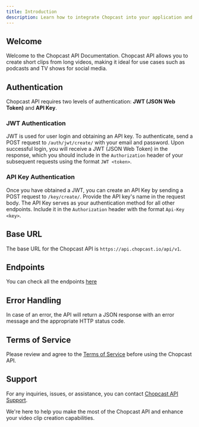 ```yaml
---
title: Introduction
description: Learn how to integrate Chopcast into your application and create short clips from long videos.
---
```


## Welcome

Welcome to the Chopcast API Documentation. Chopcast API allows you to create short clips from long videos, making it ideal for use cases such as podcasts and TV shows for social media.

## Authentication

Chopcast API requires two levels of authentication: **JWT (JSON Web Token)** and **API Key**.

### JWT Authentication

JWT is used for user login and obtaining an API key. To authenticate, send a POST request to `/auth/jwt/create/` with your email and password. Upon successful login, you will receive a JWT (JSON Web Token) in the response, which you should include in the `Authorization` header of your subsequent requests using the format `JWT <token>`.

### API Key Authentication

Once you have obtained a JWT, you can create an API Key by sending a POST request to `/key/create/`. Provide the API key's name in the request body. The API Key serves as your authentication method for all other endpoints. Include it in the `Authorization` header with the format `Api-Key <key>`.

## Base URL

The base URL for the Chopcast API is `https://api.chopcast.io/api/v1`.

## Endpoints

You can check all the endpoints [here](/api-reference/endpoint/)

## Error Handling

In case of an error, the API will return a JSON response with an error message and the appropriate HTTP status code.

## Terms of Service

Please review and agree to the [Terms of Service](https://www.chopcast.io/contact-us) before using the Chopcast API.

## Support

For any inquiries, issues, or assistance, you can contact [Chopcast API Support](mailto:support@chopcast.io).

We're here to help you make the most of the Chopcast API and enhance your video clip creation capabilities.
